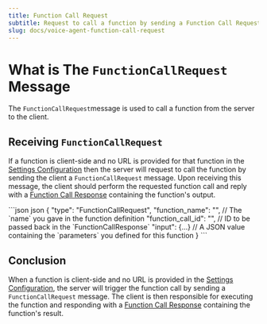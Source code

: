 ```yaml
---
title: Function Call Request
subtitle: Request to call a function by sending a Function Call Request message.
slug: docs/voice-agent-function-call-request
---
```



<Markdown src="../snippets/voice-agent.mdx" />

# What is The `FunctionCallRequest` Message

The `FunctionCallRequest`message is used to call a function from the server to the client.

## Receiving `FunctionCallRequest`

If a function is client-side and no URL is provided for that function in the [Settings Configuration](/docs/voice-agent-settings-configuration) then the server will request to call the function by sending the client a `FunctionCallRequest` message. Upon receiving this message, the client should perform the requested function call and reply with a [Function Call Response](/docs/voice-agent-function-call-response) containing the function's output.

<CodeGroup>
  ```json json
  {
    "type": "FunctionCallRequest",
    "function_name": "", // The `name` you gave in the function definition
    "function_call_id": "", // ID to be passed back in the `FunctionCallResponse`
    "input": {...} // A JSON value containing the `parameters` you defined for this function
  }
  ```
</CodeGroup>

## Conclusion

When a function is client-side and no URL is provided in the [Settings Configuration](/docs/voice-agent-settings-configuration), the server will trigger the function call by sending a `FunctionCallRequest` message. The client is then responsible for executing the function and responding with a [Function Call Response](/docs/voice-agent-function-call-response) containing the function's result.
